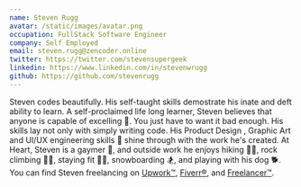 ```yaml
---
name: Steven Rugg
avatar: /static/images/avatar.png
occupation: FullStack Software Engineer
company: Self Employed
email: steven.rugg@zencoder.online
twitter: https://twitter.com/stevensupergeek
linkedin: https://www.linkedin.com/in/stevenwrugg
github: https://github.com/stevenrugg
---
```


Steven codes beautifully. His self-taught skills demostrate his inate and deft ability to learn. A self-proclaimed life long
learner, Steven believes that anyone is capable of excelling 🚀. You just have to want it bad enough. His skills lay not only with simply
writing code. His Product Design , Graphic Art and UI/UX engineering skills 🦄 shine through with the work he's created. At Heart,
Steven is a gaymer 👬, and outside work he enjoys hiking 🏃‍♂️, rock climbing 🧗‍♂️, staying fit 🏋️‍♂️, snowboarding 🏂, and playing with his dog 🐕.
You can find Steven freelancing on [Upwork™](https://upwork.com), [Fiverr®](https://fiverr.com), and [Freelancer™](https://freelancer.com).
